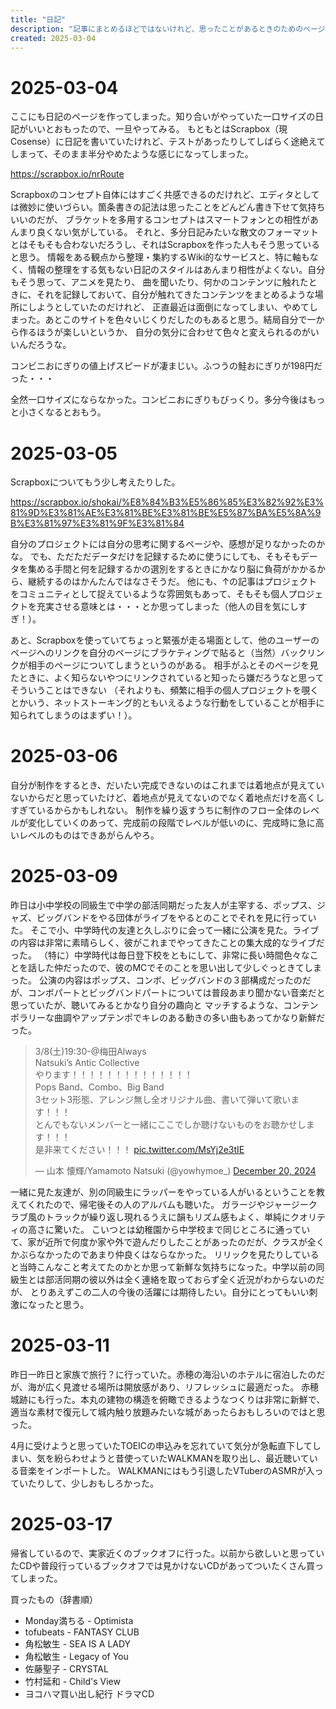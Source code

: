 ```yaml
---
title: "日記"
description: "記事にまとめるほどではないけれど、思ったことがあるときのためのページです。"
created: 2025-03-04
---
```


# 2025-03-04

ここにも日記のページを作ってしまった。知り合いがやっていた一口サイズの日記がいいとおもったので、一旦やってみる。
もともとはScrapbox（現Cosense）に日記を書いていたけれど、テストがあったりしてしばらく途絶えてしまって、そのまま半分やめたような感じになってしまった。

https://scrapbox.io/nrRoute

Scrapboxのコンセプト自体にはすごく共感できるのだけれど、エディタとしては微妙に使いづらい。箇条書きの記法は思ったことをどんどん書き下せて気持ちいいのだが、
ブラケットを多用するコンセプトはスマートフォンとの相性があんまり良くない気がしている。
それと、多分日記みたいな散文のフォーマットとはそもそも合わないだろうし、それはScrapboxを作った人もそう思っていると思う。
情報をある観点から整理・集約するWiki的なサービスと、特に軸もなく、情報の整理をする気もない日記のスタイルはあんまり相性がよくない。自分もそう思って、アニメを見たり、
曲を聞いたり、何かのコンテンツに触れたときに、それを記録しておいて、自分が触れてきたコンテンツをまとめるような場所にしようとしていたのだけれど、
正直最近は面倒になってしまい、やめてしまった。あとこのサイトを色々いじくりだしたのもあると思う。結局自分で一から作るほうが楽しいというか、
自分の気分に合わせて色々と変えられるのがいいんだろうな。

コンビニおにぎりの値上げスピードが凄まじい。ふつうの鮭おにぎりが198円だった・・・

全然一口サイズにならなかった。コンビニおにぎりもびっくり。多分今後はもっと小さくなるとおもう。

# 2025-03-05

Scrapboxについてもう少し考えたりした。

https://scrapbox.io/shokai/%E8%84%B3%E5%86%85%E3%82%92%E3%81%9D%E3%81%AE%E3%81%BE%E3%81%BE%E5%87%BA%E5%8A%9B%E3%81%97%E3%81%9F%E3%81%84

自分のプロジェクトには自分の思考に関するページや、感想が足りなかったのかな。
でも、ただただデータだけを記録するために使うにしても、そもそもデータを集める手間と何を記録するかの選別をするときにかなり脳に負荷がかかるから、継続するのはかんたんではなさそうだ。
他にも、↑の記事はプロジェクトをコミュニティとして捉えているような雰囲気もあって、そもそも個人プロジェクトを充実させる意味とは・・・とか思ってしまった（他人の目を気にしすぎ！）。

あと、Scrapboxを使っていてちょっと緊張が走る場面として、他のユーザーのページへのリンクを自分のページにブラケティングで貼ると（当然）バックリンクが相手のページについてしまうというのがある。
相手がふとそのページを見たときに、よく知らないやつにリンクされていると知ったら嫌だろうなと思ってそういうことはできない
（それよりも、頻繁に相手の個人プロジェクトを覗くとかいう、ネットストーキング的ともいえるような行動をしていることが相手に知られてしまうのはまずい！）。

# 2025-03-06

自分が制作をするとき、だいたい完成できないのはこれまでは着地点が見えていないからだと思っていたけど、着地点が見えてないのでなく着地点だけを高くしすぎているからかもしれない。
制作を繰り返すうちに制作のフロー全体のレベルが変化していくのあって、完成前の段階でレベルが低いのに、完成時に急に高いレベルのものはできあがらんやろ。

# 2025-03-09

昨日は小中学校の同級生で中学の部活同期だった友人が主宰する、ポップス、ジャズ、ビッグバンドをやる団体がライブをやるとのことでそれを見に行っていた。
そこで小、中学時代の友達と久しぶりに会って一緒に公演を見た。ライブの内容は非常に素晴らしく、彼がこれまでやってきたことの集大成的なライブだった。
（特に）中学時代は毎日登下校をともにして、非常に長い時間色々なことを話した仲だったので、彼のMCでそのことを思い出して少しぐっときてしまった。
公演の内容はポップス、コンボ、ビッグバンドの３部構成だったのだが、コンボパートとビッグバンドパートについては普段あまり聞かない音楽だと思っていたが、聴いてみるとかなり自分の趣向と
マッチするような、コンテンポラリーな曲調やアップテンポでキレのある動きの多い曲もあってかなり新鮮だった。

<blockquote class="twitter-tweet">
  <p lang="ja" dir="ltr">
    3/8(土)19:30-@梅田Always<br />
    Natsuki’s Antic Collective<br />
    やります！！！！！！！！！！！！！！<br />
    Pops Band、Combo、Big Band<br />
    3セット3形態、アレンジ無し全オリジナル曲、書いて弾いて歌います！！！<br />
    とんでもないメンバーと一緒にここでしか聴けないものをお聴かせします！！！<br />
    是非来てください！！！ <a href="https://t.co/MsYj2e3tIE">pic.twitter.com/MsYj2e3tIE</a>
  </p>
  &mdash; 山本 懐輝/Yamamoto Natsuki (@yowhymoe_)
  <a href="https://twitter.com/yowhymoe_/status/1870122045981503638?ref_src=twsrc%5Etfw">December 20, 2024</a>
</blockquote>
<script async src="https://platform.twitter.com/widgets.js" charset="utf-8"></script>

一緒に見た友達が、別の同級生にラッパーをやっている人がいるということを教えてくれたので、帰宅後その人のアルバムも聴いた。
ガラージやジャージークラブ風のトラックが繰り返し現れるうえに韻もリズム感もよく、単純にクオリティの高さに驚いた。
こいつとは幼稚園から中学校まで同じところに通っていて、家が近所で何度か家や外で遊んだりしたことがあったのだが、クラスが全くかぶらなかったのであまり仲良くはならなかった。
リリックを見たりしていると当時こんなこと考えてたのかとか思って新鮮な気持ちになった。中学以前の同級生とは部活同期の彼以外は全く連絡を取っておらず全く近況がわからないのだが、
とりあえずこの二人の今後の活躍には期待したい。自分にとってもいい刺激になったと思う。

# 2025-03-11

昨日一昨日と家族で旅行？に行っていた。赤穂の海沿いのホテルに宿泊したのだが、海が広く見渡せる場所は開放感があり、リフレッシュに最適だった。
赤穂城跡にも行った。本丸の建物の構造を俯瞰できるようなつくりは非常に新鮮で、適当な素材で復元して城内触り放題みたいな城があったらおもしろいのではと思った。

4月に受けようと思っていたTOEICの申込みを忘れていて気分が急転直下してしまい、気を紛らわせようと昔使っていたWALKMANを取り出し、最近聴いている音楽をインポートした。
WALKMANにはもう引退したVTuberのASMRが入っていたりして、少しおもしろかった。

# 2025-03-17

帰省しているので、実家近くのブックオフに行った。以前から欲しいと思っていたCDや普段行っているブックオフでは見かけないCDがあってついたくさん買ってしまった。

買ったもの（辞書順）

- Monday満ちる - Optimista
- tofubeats - FANTASY CLUB
- 角松敏生 - SEA IS A LADY
- 角松敏生 - Legacy of You
- 佐藤聖子 - CRYSTAL
- 竹村延和 - Child's View
- ヨコハマ買い出し紀行 ドラマCD
